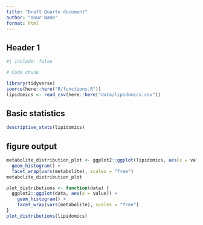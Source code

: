 ```yaml
---
title: "Draft Quarto document"
author: "Your Name"
format: html
---
```


## Header 1

```r
#| include: false
```

```r
# Code chunk
```

```r
library(tidyverse)
source(here::here("R/functions.R"))
lipidomics <- read_csv(here::here("data/lipidomics.csv"))
```

## Basic statistics

```r
descriptive_stats(lipidomics)
```

## figure output

```r
metabolite_distribution_plot <- ggplot2::ggplot(lipidomics, aes(x = value)) +
  geom_histogram() +
  facet_wrap(vars(metabolite), scales = "free")
metabolite_distribution_plot
```

```r
plot_distributions <- function(data) {
  ggplot2::ggplot(data, aes(x = value)) +
    geom_histogram() +
    facet_wrap(vars(metabolite), scales = "free")
}
plot_distributions(lipidomics)
```
